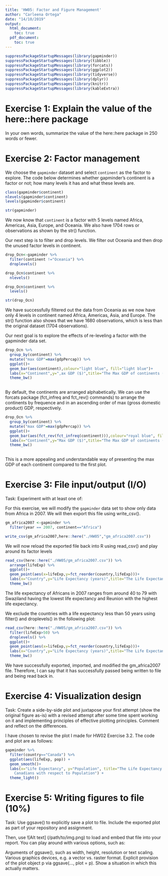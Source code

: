 ```yaml
---
title: 'HW05: Factor and Figure Management'
author: "Carleena Ortega"
date: "14/10/2019"
output: 
  html_document:
    toc: true
  pdf_document:
    toc: true
---
```


```r
suppressPackageStartupMessages(library(gapminder))
suppressPackageStartupMessages(library(tibble))
suppressPackageStartupMessages(library(forcats))
suppressPackageStartupMessages(library(ggplot2))
suppressPackageStartupMessages(library(tidyverse))
suppressPackageStartupMessages(library(dplyr))
suppressPackageStartupMessages(library(knitr))
suppressPackageStartupMessages(library(kableExtra))
```



# Exercise 1: Explain the value of the here::here package

In your own words, summarize the value of the here::here package in 250 words or fewer.

# Exercise 2: Factor management

We choose the `gapminder` dataset and select `continent` as the factor to explore. The code below determines whether gapminder's continent is a factor or not; how many levels it has and what these levels are.
```r
class(gapminder$continent)
nlevels(gapminder$continent)
levels(gapminder$continent)

str(gapminder)
```
We now know that `continent` is a factor with 5 levels named Africa, Americas, Asia, Europe, and Oceania. We also have 1704 rows or observations as shown by the str() function.

Our next step is to filter and drop levels. We filter out Oceania and then drop the unused factor levels in continent. 

```r
drop_Ocn<-gapminder %>% 
  filter(continent !="Oceania") %>% 
  droplevels()

drop_Ocn$continent %>% 
  nlevels() 

drop_Ocn$continent %>% 
  levels()

str(drop_Ocn)
```

We have successfully filtered out the data from Oceania as we now have only 4 levels in continent named Africa, Americas, Asia, and Europe. The str() function also shows that we have 1680 observations, which is less than the original dataset (1704 observations).

Our next goal is to explore the effects of re-leveling a factor with the gapminder data set.

```r
drop_Ocn %>% 
  group_by(continent) %>% 
  mutate("max GDP"=max(gdpPercap)) %>% 
  ggplot()+
  geom_bar(aes(continent),colour="light blue", fill="light blue")+
  labs(x="Continent",y=",ax GDP ($)",title="The Max GDP of continents (Original)")+
  theme_bw()
  
```

By default, the continents are arranged alphabetically. We can use the forcats package (fct_infreq  and fct_rev() commands) to arrange the continents by frequence and in an ascending order of max (gross domestic product) GDP, respectively.

```r
drop_Ocn %>% 
  group_by(continent) %>% 
  mutate("max GDP"=max(gdpPercap)) %>% 
  ggplot()+
  geom_bar(aes(fct_rev(fct_infreq(continent))),colour="royal blue", fill="royal blue")+
  labs(x="Continent",y="Max GDP ($)",title="The Max GDP of continents (Reordered)")+
  theme_bw()
  
```

This is a more appealing and understandable way of presenting the max GDP of each continent compared to the first plot.

# Exercise 3: File input/output (I/O)
Task: Experiment with at least one of:


For this exercise, we will modify the `gapminder` data set to show only data from Africa in 2007. We will then export this file using write_csv().
```r
gm_africa2007 <-gapminder %>% 
  filter(year == 2007, continent=="Africa")

write_csv(gm_africa2007,here::here("./HW05","gm_africa2007.csv"))
```

We will now reload the exported file back into R using read_csv() and play around its factor levels

```r
read_csv(here::here("./HW05/gm_africa2007.csv")) %>% 
  arrange(lifeExp) %>%
  ggplot()+
  geom_point(aes(x=lifeExp,y=fct_reorder(country,lifeExp)))+
  labs(x="Country",y="Life Expectancy (years)",title="The Life Expectancy of African countries in 2007")+
  theme_bw()
```

The life expectancy of Africans in 2007 ranges from around 40 to 79 with Swaziland having the lowest life expectancy and Reunion with the highest life expectancy.

We exclude the countries with a life expectancy less than 50 years using filter() and droplevels() in the following plot:
```r
read_csv(here::here("./HW05/gm_africa2007.csv")) %>% 
  filter(lifeExp>50) %>% 
  droplevels() %>% 
  ggplot()+
  geom_point(aes(x=lifeExp,y=fct_reorder(country,lifeExp)))+
  labs(x="Country",y="Life Expectancy (years)",title="The Life Expectancy of African countries in 2007")+
  theme_bw()
```

We have successfully exported, imported, and modified the gm_africa2007 file. Therefore, I can say that it has successfully passed being written to file and being read back in.

# Exercise 4: Visualization design

Task: Create a side-by-side plot and juxtapose your first attempt (show the original figure as-is) with a revised attempt after some time spent working on it and implementing principles of effective plotting principles. Comment and reflect on the differences.

I have chosen to revise the plot I made for HW02 Exercise 3.2. The code and plot are as follows:
```r
gapminder %>%
  filter(country=="Canada") %>%
  ggplot(aes(lifeExp, pop)) +
  geom_smooth()+
  labs(x="Life Expectancy", y="Population", title="The Life Expectancy of 
    Canadians with respect to Population") +
  theme_light()
```




# Exercise 5: Writing figures to file (10%)

Task: Use ggsave() to explicitly save a plot to file. Include the exported plot as part of your repository and assignment.

Then, use ![Alt text] (/path/to/img.png) to load and embed that file into your report. You can play around with various options, such as:

Arguments of ggsave(), such as width, height, resolution or text scaling.
Various graphics devices, e.g. a vector vs. raster format.
Explicit provision of the plot object p via ggsave(..., plot = p). Show a situation in which this actually matters.
